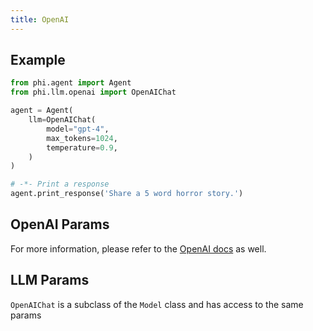 ```yaml
---
title: OpenAI
---
```


## Example

<CodeGroup>

```python agent.py
from phi.agent import Agent
from phi.llm.openai import OpenAIChat

agent = Agent(
    llm=OpenAIChat(
        model="gpt-4",
        max_tokens=1024,
        temperature=0.9,
    )
)

# -*- Print a response
agent.print_response('Share a 5 word horror story.')
```

</CodeGroup>

## OpenAI Params

<Snippet file="llm-openai-reference.mdx" />

For more information, please refer to the [OpenAI docs](https://platform.openai.com/docs/api-reference/chat/create) as well.

## LLM Params

`OpenAIChat` is a subclass of the `Model` class and has access to the same params

<Snippet file="model-base-reference.mdx" />
